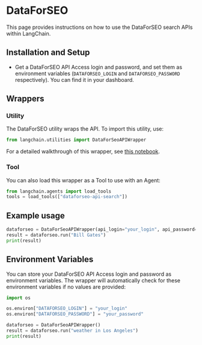 # DataForSEO

This page provides instructions on how to use the DataForSEO search APIs within LangChain.

## Installation and Setup

- Get a DataForSEO API Access login and password, and set them as environment variables (`DATAFORSEO_LOGIN` and `DATAFORSEO_PASSWORD` respectively). You can find it in your dashboard.

## Wrappers

### Utility

The DataForSEO utility wraps the API. To import this utility, use:

```python
from langchain.utilities import DataForSeoAPIWrapper
```

For a detailed walkthrough of this wrapper, see [this notebook](/docs/modules/agents/tools/integrations/dataforseo.ipynb).

### Tool

You can also load this wrapper as a Tool to use with an Agent:

```python
from langchain.agents import load_tools
tools = load_tools(["dataforseo-api-search"])
```

## Example usage

```python
dataforseo = DataForSeoAPIWrapper(api_login="your_login", api_password="your_password")
result = dataforseo.run("Bill Gates")
print(result)
```

## Environment Variables

You can store your DataForSEO API Access login and password as environment variables. The wrapper will automatically check for these environment variables if no values are provided:

```python
import os

os.environ["DATAFORSEO_LOGIN"] = "your_login"
os.environ["DATAFORSEO_PASSWORD"] = "your_password"

dataforseo = DataForSeoAPIWrapper()
result = dataforseo.run("weather in Los Angeles")
print(result)
```
